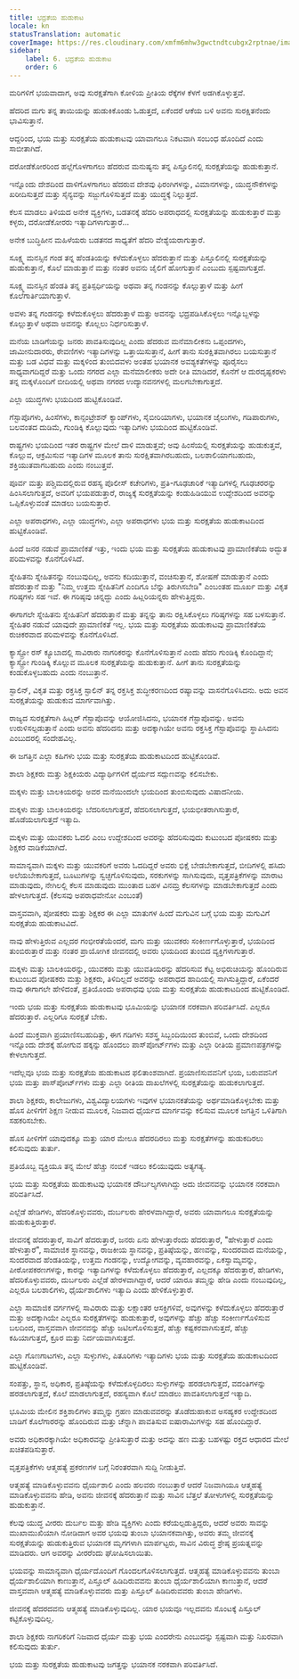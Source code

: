 ```yaml
---
title: ಭದ್ರತೆಯ ಹುಡುಕಾಟ
locale: kn
statusTranslation: automatic
coverImage: https://res.cloudinary.com/xmfm6mhw3gwctndtcubgx2rptnae/image/upload/v1740337243/small_cover_educacion_fundamental_a051170f1c.webp
sidebar:
    label: 6. ಭದ್ರತೆಯ ಹುಡುಕಾಟ
    order: 6
---
```

ಮರಿಗಳಿಗೆ ಭಯವಾದಾಗ, ಅವು ಸುರಕ್ಷತೆಗಾಗಿ ಕೋಳಿಯ ಪ್ರೀತಿಯ ರೆಕ್ಕೆಗಳ ಕೆಳಗೆ ಅಡಗಿಕೊಳ್ಳುತ್ತವೆ.

ಹೆದರಿದ ಮಗು ತನ್ನ ತಾಯಿಯನ್ನು ಹುಡುಕಿಕೊಂಡು ಓಡುತ್ತದೆ, ಏಕೆಂದರೆ ಆಕೆಯ ಬಳಿ ಅವನು ಸುರಕ್ಷಿತನೆಂದು ಭಾವಿಸುತ್ತಾನೆ.

ಆದ್ದರಿಂದ, ಭಯ ಮತ್ತು ಸುರಕ್ಷತೆಯ ಹುಡುಕಾಟವು ಯಾವಾಗಲೂ ನಿಕಟವಾಗಿ ಸಂಬಂಧ ಹೊಂದಿದೆ ಎಂದು ಸಾಬೀತಾಗಿದೆ.

ದರೋಡೆಕೋರರಿಂದ ಹಲ್ಲೆಗೊಳಗಾಗಲು ಹೆದರುವ ಮನುಷ್ಯನು ತನ್ನ ಪಿಸ್ತೂಲಿನಲ್ಲಿ ಸುರಕ್ಷತೆಯನ್ನು ಹುಡುಕುತ್ತಾನೆ.

ಇನ್ನೊಂದು ದೇಶದಿಂದ ದಾಳಿಗೊಳಗಾಗಲು ಹೆದರುವ ದೇಶವು ಫಿರಂಗಿಗಳನ್ನು, ವಿಮಾನಗಳನ್ನು, ಯುದ್ಧನೌಕೆಗಳನ್ನು ಖರೀದಿಸುತ್ತದೆ ಮತ್ತು ಸೈನ್ಯವನ್ನು ಸಜ್ಜುಗೊಳಿಸುತ್ತದೆ ಮತ್ತು ಯುದ್ಧಕ್ಕೆ ನಿಲ್ಲುತ್ತದೆ.

ಕೆಲಸ ಮಾಡಲು ತಿಳಿಯದ ಅನೇಕ ವ್ಯಕ್ತಿಗಳು, ಬಡತನಕ್ಕೆ ಹೆದರಿ ಅಪರಾಧದಲ್ಲಿ ಸುರಕ್ಷತೆಯನ್ನು ಹುಡುಕುತ್ತಾರೆ ಮತ್ತು ಕಳ್ಳರು, ದರೋಡೆಕೋರರು ಇತ್ಯಾದಿಗಳಾಗುತ್ತಾರೆ...

ಅನೇಕ ಬುದ್ಧಿಹೀನ ಮಹಿಳೆಯರು ಬಡತನದ ಸಾಧ್ಯತೆಗೆ ಹೆದರಿ ವೇಶ್ಯೆಯರಾಗುತ್ತಾರೆ.

ಸೂಕ್ಷ್ಮ ಮನಸ್ಸಿನ ಗಂಡ ತನ್ನ ಹೆಂಡತಿಯನ್ನು ಕಳೆದುಕೊಳ್ಳಲು ಹೆದರುತ್ತಾನೆ ಮತ್ತು ಪಿಸ್ತೂಲಿನಲ್ಲಿ ಸುರಕ್ಷತೆಯನ್ನು ಹುಡುಕುತ್ತಾನೆ, ಕೊಲೆ ಮಾಡುತ್ತಾನೆ ಮತ್ತು ನಂತರ ಅವನು ಜೈಲಿಗೆ ಹೋಗುತ್ತಾನೆ ಎಂಬುದು ಸ್ಪಷ್ಟವಾಗುತ್ತದೆ.

ಸೂಕ್ಷ್ಮ ಮನಸ್ಸಿನ ಹೆಂಡತಿ ತನ್ನ ಪ್ರತಿಸ್ಪರ್ಧಿಯನ್ನು ಅಥವಾ ತನ್ನ ಗಂಡನನ್ನು ಕೊಲ್ಲುತ್ತಾಳೆ ಮತ್ತು ಹೀಗೆ ಕೊಲೆಗಾರ್ತಿಯಾಗುತ್ತಾಳೆ.

ಅವಳು ತನ್ನ ಗಂಡನನ್ನು ಕಳೆದುಕೊಳ್ಳಲು ಹೆದರುತ್ತಾಳೆ ಮತ್ತು ಅವನನ್ನು ಭದ್ರಪಡಿಸಿಕೊಳ್ಳಲು ಇನ್ನೊಬ್ಬಳನ್ನು ಕೊಲ್ಲುತ್ತಾಳೆ ಅಥವಾ ಅವನನ್ನು ಕೊಲ್ಲಲು ನಿರ್ಧರಿಸುತ್ತಾಳೆ.

ಮನೆಯ ಬಾಡಿಗೆಯನ್ನು ಜನರು ಪಾವತಿಸುವುದಿಲ್ಲ ಎಂದು ಹೆದರುವ ಮನೆಮಾಲೀಕನು ಒಪ್ಪಂದಗಳು, ಜಾಮೀನುದಾರರು, ಠೇವಣಿಗಳು ಇತ್ಯಾದಿಗಳನ್ನು ಒತ್ತಾಯಿಸುತ್ತಾನೆ, ಹೀಗೆ ತಾನು ಸುರಕ್ಷಿತವಾಗಿರಲು ಬಯಸುತ್ತಾನೆ ಮತ್ತು ಬಡ ವಿಧವೆ ಮತ್ತು ಮಕ್ಕಳಿಂದ ತುಂಬಿದವಳು ಅಂತಹ ಭಯಾನಕ ಅವಶ್ಯಕತೆಗಳನ್ನು ಪೂರೈಸಲು ಸಾಧ್ಯವಾಗದಿದ್ದರೆ ಮತ್ತು ಒಂದು ನಗರದ ಎಲ್ಲಾ ಮನೆಮಾಲೀಕರು ಅದೇ ರೀತಿ ಮಾಡಿದರೆ, ಕೊನೆಗೆ ಆ ದುರದೃಷ್ಟಕರಳು ತನ್ನ ಮಕ್ಕಳೊಂದಿಗೆ ಬೀದಿಯಲ್ಲಿ ಅಥವಾ ನಗರದ ಉದ್ಯಾನವನಗಳಲ್ಲಿ ಮಲಗಬೇಕಾಗುತ್ತದೆ.

ಎಲ್ಲಾ ಯುದ್ಧಗಳು ಭಯದಿಂದ ಹುಟ್ಟಿಕೊಂಡಿವೆ.

ಗೆಸ್ಟಾಪೊಗಳು, ಹಿಂಸೆಗಳು, ಕಾನ್ಸಂಟ್ರೇಶನ್ ಕ್ಯಾಂಪ್‌ಗಳು, ಸೈಬೀರಿಯಾಗಳು, ಭಯಾನಕ ಜೈಲುಗಳು, ಗಡಿಪಾರುಗಳು, ಬಲವಂತದ ದುಡಿಮೆ, ಗುಂಡಿಕ್ಕಿ ಕೊಲ್ಲುವುದು ಇತ್ಯಾದಿಗಳು ಭಯದಿಂದ ಹುಟ್ಟಿಕೊಂಡಿವೆ.

ರಾಷ್ಟ್ರಗಳು ಭಯದಿಂದ ಇತರ ರಾಷ್ಟ್ರಗಳ ಮೇಲೆ ದಾಳಿ ಮಾಡುತ್ತವೆ; ಅವು ಹಿಂಸೆಯಲ್ಲಿ ಸುರಕ್ಷತೆಯನ್ನು ಹುಡುಕುತ್ತವೆ, ಕೊಲ್ಲುವ, ಆಕ್ರಮಿಸುವ ಇತ್ಯಾದಿಗಳ ಮೂಲಕ ತಾನು ಸುರಕ್ಷಿತವಾಗಿರಬಹುದು, ಬಲಶಾಲಿಯಾಗಬಹುದು, ಶಕ್ತಿಯುತವಾಗಬಹುದು ಎಂದು ನಂಬುತ್ತವೆ.

ಪೂರ್ವ ಮತ್ತು ಪಶ್ಚಿಮದಲ್ಲಿರುವ ರಹಸ್ಯ ಪೊಲೀಸ್ ಕಚೇರಿಗಳು, ಪ್ರತಿ-ಗೂಢಚಾರಿಕೆ ಇತ್ಯಾದಿಗಳಲ್ಲಿ ಗೂಢಚರರನ್ನು ಹಿಂಸಿಸಲಾಗುತ್ತದೆ, ಅವರಿಗೆ ಭಯಪಡುತ್ತಾರೆ, ರಾಜ್ಯಕ್ಕೆ ಸುರಕ್ಷತೆಯನ್ನು ಕಂಡುಹಿಡಿಯುವ ಉದ್ದೇಶದಿಂದ ಅವರನ್ನು ಒಪ್ಪಿಕೊಳ್ಳುವಂತೆ ಮಾಡಲು ಬಯಸುತ್ತಾರೆ.

ಎಲ್ಲಾ ಅಪರಾಧಗಳು, ಎಲ್ಲಾ ಯುದ್ಧಗಳು, ಎಲ್ಲಾ ಅಪರಾಧಗಳು ಭಯ ಮತ್ತು ಸುರಕ್ಷತೆಯ ಹುಡುಕಾಟದಿಂದ ಹುಟ್ಟಿಕೊಂಡಿವೆ.

ಹಿಂದೆ ಜನರ ನಡುವೆ ಪ್ರಾಮಾಣಿಕತೆ ಇತ್ತು, ಇಂದು ಭಯ ಮತ್ತು ಸುರಕ್ಷತೆಯ ಹುಡುಕಾಟವು ಪ್ರಾಮಾಣಿಕತೆಯ ಅದ್ಭುತ ಪರಿಮಳವನ್ನು ಕೊನೆಗೊಳಿಸಿದೆ.

ಸ್ನೇಹಿತನು ಸ್ನೇಹಿತನನ್ನು ನಂಬುವುದಿಲ್ಲ, ಅವನು ಕದಿಯುತ್ತಾನೆ, ವಂಚಿಸುತ್ತಾನೆ, ಶೋಷಣೆ ಮಾಡುತ್ತಾನೆ ಎಂದು ಹೆದರುತ್ತಾನೆ ಮತ್ತು "ನಿಮ್ಮ ಉತ್ತಮ ಸ್ನೇಹಿತನಿಗೆ ಎಂದಿಗೂ ಬೆನ್ನು ತಿರುಗಿಸಬೇಡಿ" ಎಂಬಂತಹ ಮೂರ್ಖ ಮತ್ತು ವಿಕೃತ ಗರಿಷ್ಠಗಳು ಸಹ ಇವೆ. ಈ ಗರಿಷ್ಠವು ಚಿನ್ನದ್ದು ಎಂದು ಹಿಟ್ಲರಿಯನ್ನರು ಹೇಳುತ್ತಿದ್ದರು.

ಈಗಾಗಲೇ ಸ್ನೇಹಿತನು ಸ್ನೇಹಿತನಿಗೆ ಹೆದರುತ್ತಾನೆ ಮತ್ತು ತನ್ನನ್ನು ತಾನು ರಕ್ಷಿಸಿಕೊಳ್ಳಲು ಗರಿಷ್ಠಗಳನ್ನು ಸಹ ಬಳಸುತ್ತಾನೆ. ಸ್ನೇಹಿತರ ನಡುವೆ ಯಾವುದೇ ಪ್ರಾಮಾಣಿಕತೆ ಇಲ್ಲ. ಭಯ ಮತ್ತು ಸುರಕ್ಷತೆಯ ಹುಡುಕಾಟವು ಪ್ರಾಮಾಣಿಕತೆಯ ರುಚಿಕರವಾದ ಪರಿಮಳವನ್ನು ಕೊನೆಗೊಳಿಸಿದೆ.

ಕ್ಯಾಸ್ಟ್ರೋ ರಸ್ ಕ್ಯೂಬಾದಲ್ಲಿ ಸಾವಿರಾರು ನಾಗರಿಕರನ್ನು ಕೊನೆಗೊಳಿಸುತ್ತಾನೆ ಎಂದು ಹೆದರಿ ಗುಂಡಿಕ್ಕಿ ಕೊಂದಿದ್ದಾನೆ; ಕ್ಯಾಸ್ಟ್ರೋ ಗುಂಡಿಕ್ಕಿ ಕೊಲ್ಲುವ ಮೂಲಕ ಸುರಕ್ಷತೆಯನ್ನು ಹುಡುಕುತ್ತಾನೆ. ಹೀಗೆ ತಾನು ಸುರಕ್ಷತೆಯನ್ನು ಕಂಡುಕೊಳ್ಳಬಹುದು ಎಂದು ನಂಬುತ್ತಾನೆ.

ಸ್ಟಾಲಿನ್, ವಿಕೃತ ಮತ್ತು ರಕ್ತಸಿಕ್ತ ಸ್ಟಾಲಿನ್ ತನ್ನ ರಕ್ತಸಿಕ್ತ ಶುದ್ಧೀಕರಣದಿಂದ ರಷ್ಯಾವನ್ನು ವಾಸನೆಗೊಳಿಸಿದನು. ಅದು ಅವನ ಸುರಕ್ಷತೆಯನ್ನು ಹುಡುಕುವ ಮಾರ್ಗವಾಗಿತ್ತು.

ರಾಜ್ಯದ ಸುರಕ್ಷತೆಗಾಗಿ ಹಿಟ್ಲರ್ ಗೆಸ್ಟಾಪೊವನ್ನು ಆಯೋಜಿಸಿದನು, ಭಯಾನಕ ಗೆಸ್ಟಾಪೊವನ್ನು. ಅವನು ಉರುಳಿಸಲ್ಪಡುತ್ತಾನೆ ಎಂದು ಅವನು ಹೆದರಿದನು ಮತ್ತು ಅದಕ್ಕಾಗಿಯೇ ಅವನು ರಕ್ತಸಿಕ್ತ ಗೆಸ್ಟಾಪೊವನ್ನು ಸ್ಥಾಪಿಸಿದನು ಎಂಬುದರಲ್ಲಿ ಸಂದೇಹವಿಲ್ಲ.

ಈ ಜಗತ್ತಿನ ಎಲ್ಲಾ ಕಹಿಗಳು ಭಯ ಮತ್ತು ಸುರಕ್ಷತೆಯ ಹುಡುಕಾಟದಿಂದ ಹುಟ್ಟಿಕೊಂಡಿವೆ.

ಶಾಲಾ ಶಿಕ್ಷಕರು ಮತ್ತು ಶಿಕ್ಷಕಿಯರು ವಿದ್ಯಾರ್ಥಿಗಳಿಗೆ ಧೈರ್ಯದ ಸದ್ಗುಣವನ್ನು ಕಲಿಸಬೇಕು.

ಮಕ್ಕಳು ಮತ್ತು ಬಾಲಕಿಯರನ್ನು ಅವರ ಮನೆಯಿಂದಲೇ ಭಯದಿಂದ ತುಂಬಿಸುವುದು ವಿಷಾದನೀಯ.

ಮಕ್ಕಳು ಮತ್ತು ಬಾಲಕಿಯರನ್ನು ಬೆದರಿಸಲಾಗುತ್ತದೆ, ಹೆದರಿಸಲಾಗುತ್ತದೆ, ಭಯಭೀತರಾಗಿಸುತ್ತಾರೆ, ಹೊಡೆಯಲಾಗುತ್ತದೆ ಇತ್ಯಾದಿ.

ಮಕ್ಕಳು ಮತ್ತು ಯುವಕರು ಓದಲಿ ಎಂಬ ಉದ್ದೇಶದಿಂದ ಅವರನ್ನು ಹೆದರಿಸುವುದು ಕುಟುಂಬದ ಪೋಷಕರು ಮತ್ತು ಶಿಕ್ಷಕರ ವಾಡಿಕೆಯಾಗಿದೆ.

ಸಾಮಾನ್ಯವಾಗಿ ಮಕ್ಕಳು ಮತ್ತು ಯುವಕರಿಗೆ ಅವರು ಓದದಿದ್ದರೆ ಅವರು ಭಿಕ್ಷೆ ಬೇಡಬೇಕಾಗುತ್ತದೆ, ಬೀದಿಗಳಲ್ಲಿ ಹಸಿದು ಅಲೆಯಬೇಕಾಗುತ್ತದೆ, ಬೂಟುಗಳನ್ನು ಸ್ವಚ್ಛಗೊಳಿಸುವುದು, ಸರಕುಗಳನ್ನು ಸಾಗಿಸುವುದು, ವೃತ್ತಪತ್ರಿಕೆಗಳನ್ನು ಮಾರಾಟ ಮಾಡುವುದು, ನೇಗಿಲಲ್ಲಿ ಕೆಲಸ ಮಾಡುವುದು ಮುಂತಾದ ಬಹಳ ವಿನಮ್ರ ಕೆಲಸಗಳನ್ನು ಮಾಡಬೇಕಾಗುತ್ತದೆ ಎಂದು ಹೇಳಲಾಗುತ್ತದೆ. (ಕೆಲಸವು ಅಪರಾಧವೇನೋ ಎಂಬಂತೆ)

ವಾಸ್ತವವಾಗಿ, ಪೋಷಕರು ಮತ್ತು ಶಿಕ್ಷಕರ ಈ ಎಲ್ಲಾ ಮಾತುಗಳ ಹಿಂದೆ ಮಗುವಿನ ಬಗ್ಗೆ ಭಯ ಮತ್ತು ಮಗುವಿಗೆ ಸುರಕ್ಷತೆಯ ಹುಡುಕಾಟವಿದೆ.

ನಾವು ಹೇಳುತ್ತಿರುವ ಎಲ್ಲದರ ಗಂಭೀರತೆಯೆಂದರೆ, ಮಗು ಮತ್ತು ಯುವಕರು ಸಂಕೀರ್ಣಗೊಳ್ಳುತ್ತಾರೆ, ಭಯದಿಂದ ತುಂಬಿರುತ್ತಾರೆ ಮತ್ತು ನಂತರ ಪ್ರಾಯೋಗಿಕ ಜೀವನದಲ್ಲಿ ಅವರು ಭಯದಿಂದ ತುಂಬಿದ ವ್ಯಕ್ತಿಗಳಾಗುತ್ತಾರೆ.

ಮಕ್ಕಳು ಮತ್ತು ಬಾಲಕಿಯರನ್ನು, ಯುವಕರು ಮತ್ತು ಯುವತಿಯರನ್ನು ಹೆದರಿಸುವ ಕೆಟ್ಟ ಅಭಿರುಚಿಯನ್ನು ಹೊಂದಿರುವ ಕುಟುಂಬದ ಪೋಷಕರು ಮತ್ತು ಶಿಕ್ಷಕರು, ತಿಳಿದಿಲ್ಲದೆ ಅವರನ್ನು ಅಪರಾಧದ ಹಾದಿಯಲ್ಲಿ ಸಾಗಿಸುತ್ತಿದ್ದಾರೆ, ಏಕೆಂದರೆ ನಾವು ಈಗಾಗಲೇ ಹೇಳಿದಂತೆ, ಪ್ರತಿಯೊಂದು ಅಪರಾಧವು ಭಯ ಮತ್ತು ಸುರಕ್ಷತೆಯ ಹುಡುಕಾಟದಿಂದ ಹುಟ್ಟಿಕೊಂಡಿದೆ.

ಇಂದು ಭಯ ಮತ್ತು ಸುರಕ್ಷತೆಯ ಹುಡುಕಾಟವು ಭೂಮಿಯನ್ನು ಭಯಾನಕ ನರಕವಾಗಿ ಪರಿವರ್ತಿಸಿದೆ. ಎಲ್ಲರೂ ಹೆದರುತ್ತಾರೆ. ಎಲ್ಲರಿಗೂ ಸುರಕ್ಷತೆ ಬೇಕು.

ಹಿಂದೆ ಮುಕ್ತವಾಗಿ ಪ್ರಯಾಣಿಸಬಹುದಿತ್ತು, ಈಗ ಗಡಿಗಳು ಸಶಸ್ತ್ರ ಸಿಬ್ಬಂದಿಯಿಂದ ತುಂಬಿವೆ, ಒಂದು ದೇಶದಿಂದ ಇನ್ನೊಂದು ದೇಶಕ್ಕೆ ಹೋಗುವ ಹಕ್ಕನ್ನು ಹೊಂದಲು ಪಾಸ್‌ಪೋರ್ಟ್‌ಗಳು ಮತ್ತು ಎಲ್ಲಾ ರೀತಿಯ ಪ್ರಮಾಣಪತ್ರಗಳನ್ನು ಕೇಳಲಾಗುತ್ತದೆ.

ಇದೆಲ್ಲವೂ ಭಯ ಮತ್ತು ಸುರಕ್ಷತೆಯ ಹುಡುಕಾಟದ ಫಲಿತಾಂಶವಾಗಿದೆ. ಪ್ರಯಾಣಿಸುವವನಿಗೆ ಭಯ, ಬರುವವನಿಗೆ ಭಯ ಮತ್ತು ಪಾಸ್‌ಪೋರ್ಟ್‌ಗಳು ಮತ್ತು ಎಲ್ಲಾ ರೀತಿಯ ದಾಖಲೆಗಳಲ್ಲಿ ಸುರಕ್ಷತೆಯನ್ನು ಹುಡುಕಲಾಗುತ್ತದೆ.

ಶಾಲಾ ಶಿಕ್ಷಕರು, ಕಾಲೇಜುಗಳು, ವಿಶ್ವವಿದ್ಯಾಲಯಗಳು ಇವುಗಳ ಭಯಾನಕತೆಯನ್ನು ಅರ್ಥಮಾಡಿಕೊಳ್ಳಬೇಕು ಮತ್ತು ಹೊಸ ಪೀಳಿಗೆಗೆ ಶಿಕ್ಷಣ ನೀಡುವ ಮೂಲಕ, ನಿಜವಾದ ಧೈರ್ಯದ ಮಾರ್ಗವನ್ನು ಕಲಿಸುವ ಮೂಲಕ ಜಗತ್ತಿನ ಒಳಿತಿಗಾಗಿ ಸಹಕರಿಸಬೇಕು.

ಹೊಸ ಪೀಳಿಗೆಗೆ ಯಾವುದಕ್ಕೂ ಮತ್ತು ಯಾರ ಮೇಲೂ ಹೆದರದಿರಲು ಮತ್ತು ಸುರಕ್ಷತೆಗಳನ್ನು ಹುಡುಕದಿರಲು ಕಲಿಸುವುದು ತುರ್ತು.

ಪ್ರತಿಯೊಬ್ಬ ವ್ಯಕ್ತಿಯೂ ತನ್ನ ಮೇಲೆ ಹೆಚ್ಚು ನಂಬಿಕೆ ಇಡಲು ಕಲಿಯುವುದು ಅತ್ಯಗತ್ಯ.

ಭಯ ಮತ್ತು ಸುರಕ್ಷತೆಯ ಹುಡುಕಾಟವು ಭಯಾನಕ ದೌರ್ಬಲ್ಯಗಳಾಗಿದ್ದು ಅದು ಜೀವನವನ್ನು ಭಯಾನಕ ನರಕವಾಗಿ ಪರಿವರ್ತಿಸಿದೆ.

ಎಲ್ಲೆಡೆ ಹೇಡಿಗಳು, ಹೆದರಿಕೊಳ್ಳುವವರು, ದುರ್ಬಲರು ಹೇರಳವಾಗಿದ್ದಾರೆ, ಅವರು ಯಾವಾಗಲೂ ಸುರಕ್ಷತೆಯನ್ನು ಹುಡುಕುತ್ತಿರುತ್ತಾರೆ.

ಜೀವನಕ್ಕೆ ಹೆದರುತ್ತಾರೆ, ಸಾವಿಗೆ ಹೆದರುತ್ತಾರೆ, ಜನರು ಏನು ಹೇಳುತ್ತಾರೆಂದು ಹೆದರುತ್ತಾರೆ, "ಹೇಳುತ್ತಾರೆ ಎಂದು ಹೇಳುತ್ತಾರೆ", ಸಾಮಾಜಿಕ ಸ್ಥಾನವನ್ನು, ರಾಜಕೀಯ ಸ್ಥಾನವನ್ನು, ಪ್ರತಿಷ್ಠೆಯನ್ನು, ಹಣವನ್ನು, ಸುಂದರವಾದ ಮನೆಯನ್ನು, ಸುಂದರವಾದ ಹೆಂಡತಿಯನ್ನು, ಉತ್ತಮ ಗಂಡನನ್ನು, ಉದ್ಯೋಗವನ್ನು, ವ್ಯವಹಾರವನ್ನು, ಏಕಸ್ವಾಮ್ಯವನ್ನು, ಪೀಠೋಪಕರಣಗಳನ್ನು, ಕಾರನ್ನು ಇತ್ಯಾದಿಗಳನ್ನು ಕಳೆದುಕೊಳ್ಳಲು ಹೆದರುತ್ತಾರೆ, ಎಲ್ಲದಕ್ಕೂ ಹೆದರುತ್ತಾರೆ, ಹೇಡಿಗಳು, ಹೆದರಿಕೊಳ್ಳುವವರು, ದುರ್ಬಲರು ಎಲ್ಲೆಡೆ ಹೇರಳವಾಗಿದ್ದಾರೆ, ಆದರೆ ಯಾರೂ ತಮ್ಮನ್ನು ಹೇಡಿ ಎಂದು ನಂಬುವುದಿಲ್ಲ, ಎಲ್ಲರೂ ಬಲಶಾಲಿಗಳು, ಧೈರ್ಯಶಾಲಿಗಳು ಇತ್ಯಾದಿ ಎಂದು ಹೇಳಿಕೊಳ್ಳುತ್ತಾರೆ.

ಎಲ್ಲಾ ಸಾಮಾಜಿಕ ವರ್ಗಗಳಲ್ಲಿ ಸಾವಿರಾರು ಮತ್ತು ಲಕ್ಷಾಂತರ ಆಸಕ್ತಿಗಳಿವೆ, ಅವುಗಳನ್ನು ಕಳೆದುಕೊಳ್ಳಲು ಹೆದರುತ್ತಾರೆ ಮತ್ತು ಅದಕ್ಕಾಗಿಯೇ ಎಲ್ಲರೂ ಸುರಕ್ಷತೆಗಳನ್ನು ಹುಡುಕುತ್ತಾರೆ, ಅವುಗಳನ್ನು ಹೆಚ್ಚು ಹೆಚ್ಚು ಸಂಕೀರ್ಣಗೊಳಿಸುವ ಬಲದಿಂದ, ವಾಸ್ತವವಾಗಿ ಜೀವನವನ್ನು ಹೆಚ್ಚು ಜಟಿಲಗೊಳಿಸುತ್ತದೆ, ಹೆಚ್ಚು ಕಷ್ಟಕರವಾಗಿಸುತ್ತದೆ, ಹೆಚ್ಚು ಕಹಿಯಾಗುತ್ತದೆ, ಕ್ರೂರ ಮತ್ತು ನಿರ್ದಯವಾಗಿಸುತ್ತದೆ.

ಎಲ್ಲಾ ಗೊಣಗಾಟಗಳು, ಎಲ್ಲಾ ಸುಳ್ಳುಗಳು, ಪಿತೂರಿಗಳು ಇತ್ಯಾದಿಗಳು ಭಯ ಮತ್ತು ಸುರಕ್ಷತೆಯ ಹುಡುಕಾಟದಿಂದ ಹುಟ್ಟಿಕೊಂಡಿವೆ.

ಸಂಪತ್ತು, ಸ್ಥಾನ, ಅಧಿಕಾರ, ಪ್ರತಿಷ್ಠೆಯನ್ನು ಕಳೆದುಕೊಳ್ಳದಿರಲು ಸುಳ್ಳುಗಳನ್ನು ಹರಡಲಾಗುತ್ತದೆ, ವದಂತಿಗಳನ್ನು ಹರಡಲಾಗುತ್ತದೆ, ಕೊಲೆ ಮಾಡಲಾಗುತ್ತದೆ, ರಹಸ್ಯವಾಗಿ ಕೊಲೆ ಮಾಡಲು ಪಾವತಿಸಲಾಗುತ್ತದೆ ಇತ್ಯಾದಿ.

ಭೂಮಿಯ ಮೇಲಿನ ಶಕ್ತಿಶಾಲಿಗಳು ತಮ್ಮನ್ನು ಗ್ರಹಣ ಮಾಡುವವರನ್ನು ತೊಡೆದುಹಾಕುವ ಅಸಹ್ಯಕರ ಉದ್ದೇಶದಿಂದ ಬಾಡಿಗೆ ಕೊಲೆಗಾರರನ್ನು ಹೊಂದಿರುವ ಮತ್ತು ಚೆನ್ನಾಗಿ ಪಾವತಿಸುವ ಐಷಾರಾಮಿಗಳನ್ನು ಸಹ ಹೊಂದಿದ್ದಾರೆ.

ಅವರು ಅಧಿಕಾರಕ್ಕಾಗಿಯೇ ಅಧಿಕಾರವನ್ನು ಪ್ರೀತಿಸುತ್ತಾರೆ ಮತ್ತು ಅದನ್ನು ಹಣ ಮತ್ತು ಬಹಳಷ್ಟು ರಕ್ತದ ಆಧಾರದ ಮೇಲೆ ಖಚಿತಪಡಿಸುತ್ತಾರೆ.

ವೃತ್ತಪತ್ರಿಕೆಗಳು ಆತ್ಮಹತ್ಯೆ ಪ್ರಕರಣಗಳ ಬಗ್ಗೆ ನಿರಂತರವಾಗಿ ಸುದ್ದಿ ನೀಡುತ್ತಿವೆ.

ಆತ್ಮಹತ್ಯೆ ಮಾಡಿಕೊಳ್ಳುವವನು ಧೈರ್ಯಶಾಲಿ ಎಂದು ಹಲವರು ನಂಬುತ್ತಾರೆ ಆದರೆ ನಿಜವಾಗಿಯೂ ಆತ್ಮಹತ್ಯೆ ಮಾಡಿಕೊಳ್ಳುವವನು ಹೇಡಿ, ಅವನು ಜೀವನಕ್ಕೆ ಹೆದರುತ್ತಾನೆ ಮತ್ತು ಸಾವಿನ ಬೆತ್ತಲೆ ತೋಳುಗಳಲ್ಲಿ ಸುರಕ್ಷತೆಯನ್ನು ಹುಡುಕುತ್ತಾನೆ.

ಕೆಲವು ಯುದ್ಧ ವೀರರು ದುರ್ಬಲ ಮತ್ತು ಹೇಡಿ ವ್ಯಕ್ತಿಗಳು ಎಂದು ಕರೆಯಲ್ಪಡುತ್ತಿದ್ದರು, ಆದರೆ ಅವರು ಸಾವನ್ನು ಮುಖಾಮುಖಿಯಾಗಿ ನೋಡಿದಾಗ ಅವರ ಭಯವು ತುಂಬಾ ಭಯಾನಕವಾಗಿತ್ತು, ಅವರು ತಮ್ಮ ಜೀವನಕ್ಕೆ ಸುರಕ್ಷತೆಯನ್ನು ಹುಡುಕುತ್ತಿರುವ ಭಯಾನಕ ಮೃಗಗಳಾಗಿ ಮಾರ್ಪಟ್ಟರು, ಸಾವಿನ ವಿರುದ್ಧ ಶ್ರೇಷ್ಠ ಪ್ರಯತ್ನವನ್ನು ಮಾಡಿದರು. ಆಗ ಅವರನ್ನು ವೀರರೆಂದು ಘೋಷಿಸಲಾಯಿತು.

ಭಯವನ್ನು ಸಾಮಾನ್ಯವಾಗಿ ಧೈರ್ಯದೊಂದಿಗೆ ಗೊಂದಲಗೊಳಿಸಲಾಗುತ್ತದೆ. ಆತ್ಮಹತ್ಯೆ ಮಾಡಿಕೊಳ್ಳುವವನು ತುಂಬಾ ಧೈರ್ಯಶಾಲಿಯಾಗಿ ಕಾಣುತ್ತಾನೆ, ಪಿಸ್ತೂಲ್ ಹಿಡಿದಿರುವವನು ತುಂಬಾ ಧೈರ್ಯಶಾಲಿಯಾಗಿ ಕಾಣುತ್ತಾನೆ, ಆದರೆ ವಾಸ್ತವವಾಗಿ ಆತ್ಮಹತ್ಯೆ ಮಾಡಿಕೊಳ್ಳುವವರು ಮತ್ತು ಪಿಸ್ತೂಲ್ ಹಿಡಿದಿರುವವರು ತುಂಬಾ ಹೇಡಿಗಳು.

ಜೀವನಕ್ಕೆ ಹೆದರದವನು ಆತ್ಮಹತ್ಯೆ ಮಾಡಿಕೊಳ್ಳುವುದಿಲ್ಲ. ಯಾರ ಭಯವೂ ಇಲ್ಲದವನು ಸೊಂಟಕ್ಕೆ ಪಿಸ್ತೂಲ್ ಕಟ್ಟಿಕೊಳ್ಳುವುದಿಲ್ಲ.

ಶಾಲಾ ಶಿಕ್ಷಕರು ನಾಗರಿಕರಿಗೆ ನಿಜವಾದ ಧೈರ್ಯ ಮತ್ತು ಭಯ ಎಂದರೇನು ಎಂಬುದನ್ನು ಸ್ಪಷ್ಟವಾಗಿ ಮತ್ತು ನಿಖರವಾಗಿ ಕಲಿಸುವುದು ತುರ್ತು.

ಭಯ ಮತ್ತು ಸುರಕ್ಷತೆಯ ಹುಡುಕಾಟವು ಜಗತ್ತನ್ನು ಭಯಾನಕ ನರಕವಾಗಿ ಪರಿವರ್ತಿಸಿದೆ.
